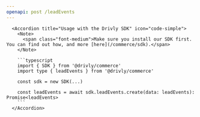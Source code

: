 ```yaml
---
openapi: post /leadEvents
---
```


      <Accordion title="Usage with the Drivly SDK" icon="code-simple">
        <Note>
          <span class="font-medium">Make sure you install our SDK first. You can find out how, and more [here](/commerce/sdk).</span>
        </Note>

        ```typescript
        import { SDK } from '@drivly/commerce'
        import type { leadEvents } from '@drivly/commerce'

        const sdk = new SDK(...)

        const leadEvents = await sdk.leadEvents.create(data: leadEvents): Promise<leadEvents>
        ```
      </Accordion>
